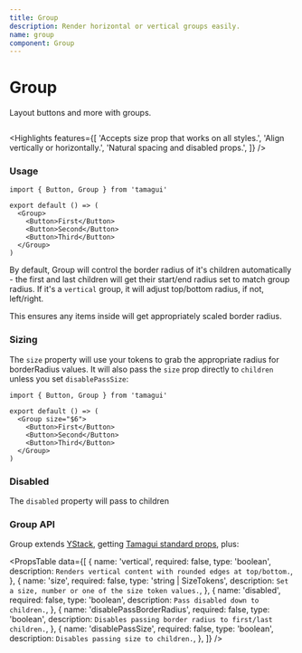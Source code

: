 ```yaml
---
title: Group
description: Render horizontal or vertical groups easily.
name: group
component: Group
---
```


# Group

<Description>Layout buttons and more with groups.</Description>

<HeroContainer>
  <GroupDemo />
</HeroContainer>

```tsx hero template=Group

```

<Highlights
  features={[
    'Accepts size prop that works on all styles.',
    'Align vertically or horizontally.',
    'Natural spacing and disabled props.',
  ]}
/>

### Usage

```tsx
import { Button, Group } from 'tamagui'

export default () => (
  <Group>
    <Button>First</Button>
    <Button>Second</Button>
    <Button>Third</Button>
  </Group>
)
```

By default, Group will control the border radius of it's children automatically - the first and last children will get their start/end radius set to match group radius. If it's a `vertical` group, it will adjust top/bottom radius, if not, left/right.

This ensures any items inside will get appropriately scaled border radius.

### Sizing

The `size` property will use your tokens to grab the appropriate radius for borderRadius values. It will also pass the `size` prop directly to `children` unless you set `disablePassSize`:

```tsx
import { Button, Group } from 'tamagui'

export default () => (
  <Group size="$6">
    <Button>First</Button>
    <Button>Second</Button>
    <Button>Third</Button>
  </Group>
)
```

### Disabled

The `disabled` property will pass to children

<HeroContainer>
  <GroupDisabledDemo />
</HeroContainer>

### Group API

Group extends [YStack](/docs/components/stacks), getting [Tamagui standard props](/docs/intro/props), plus:

<PropsTable
  data={[
    {
      name: 'vertical',
      required: false,
      type: 'boolean',
      description: `Renders vertical content with rounded edges at top/bottom.`,
    },
    {
      name: 'size',
      required: false,
      type: 'string | SizeTokens',
      description: `Set a size, number or one of the size token values.`,
    },
    {
      name: 'disabled',
      required: false,
      type: 'boolean',
      description: `Pass disabled down to children.`,
    },
    {
      name: 'disablePassBorderRadius',
      required: false,
      type: 'boolean',
      description: `Disables passing border radius to first/last children.`,
    },
    {
      name: 'disablePassSize',
      required: false,
      type: 'boolean',
      description: `Disables passing size to children.`,
    },
  ]}
/>
